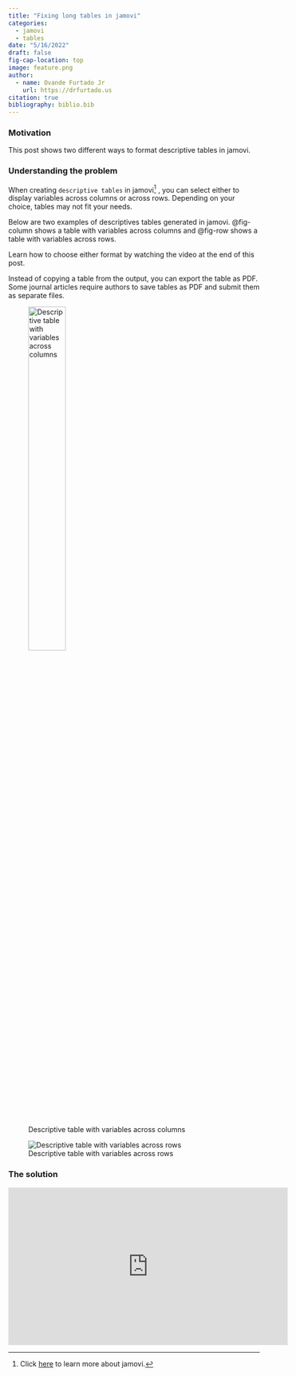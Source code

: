 ```yaml
---
title: "Fixing long tables in jamovi"
categories:
  - jamovi
  - tables
date: "5/16/2022"
draft: false
fig-cap-location: top
image: feature.png
author:
  - name: Ovande Furtado Jr
    url: https://drfurtado.us
citation: true
bibliography: biblio.bib
---
```


### Motivation

This post shows two different ways to format descriptive tables in jamovi.

### Understanding the problem

When creating `descriptive tables` in jamovi[^1] , you can select either to display variables across columns or across rows. Depending on your choice, tables may not fit your needs.

[^1]: Click [here](https://www.jamovi.org) to learn more about jamovi.

Below are two examples of descriptives tables generated in jamovi. @fig-column shows a table with variables across columns and @fig-row shows a table with variables across rows.

Learn how to choose either format by watching the video at the end of this post.

::: callout-tip
Instead of copying a table from the output, you can export the table as PDF. Some journal articles require authors to save tables as PDF and submit them as separate files.
:::

![Descriptive table with variables across columns](jamov-tab-desc-column.png){#fig-column width="42%"}

![Descriptive table with variables across rows](jamov-tab-desc-row.png){#fig-row}

### The solution

```{=html}
<iframe width="560" height="315" src="https://www.youtube.com/embed/0scXP8rycpw" title="YouTube video player" frameborder="0" allow="accelerometer; autoplay; clipboard-write; encrypted-media; gyroscope; picture-in-picture" allowfullscreen></iframe>
```
